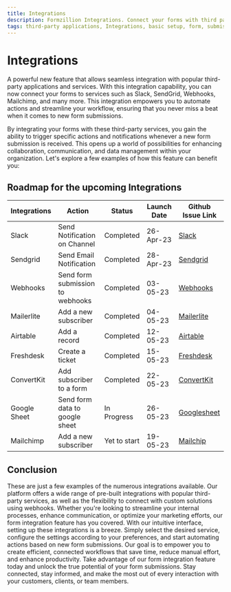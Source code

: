 ```yaml
---
title: Integrations
description: Formzillion Integrations. Connect your forms with third party integrations and automate your workflow
tags: third-party applications, Integrations, basic setup, form, submission, automate, backend, open-source, integrations, Formzillion
---
```


# Integrations

A powerful new feature that allows seamless integration with popular third-party applications and services. With this integration capability, you can now connect your forms to services such as Slack, SendGrid, Webhooks, Mailchimp, and many more. This integration empowers you to automate actions and streamline your workflow, ensuring that you never miss a beat when it comes to new form submissions.

By integrating your forms with these third-party services, you gain the ability to trigger specific actions and notifications whenever a new form submission is received. This opens up a world of possibilities for enhancing collaboration, communication, and data management within your organization. Let's explore a few examples of how this feature can benefit you:

## Roadmap for the upcoming Integrations

| Integrations | Action                           | Status       | Launch Date | Github Issue Link                                                        |
| ------------ | -------------------------------- | ------------ | ----------- | ------------------------------------------------------------------------ |
| Slack        | Send Notification on Channel     | Completed    | 26-Apr-23   | [Slack](https://github.com/formzillion/formzillion.com/issues/17)        |
| Sendgrid     | Send Email Notification          | Completed    | 28-Apr-23   | [Sendgrid](https://github.com/formzillion/formzillion.com/issues/18)     |
| Webhooks     | Send form submission to webhooks | Completed    | 03-05-23    | [Webhooks](https://github.com/formzillion/formzillion.com/issues/1)      |
| Mailerlite   | Add a new subscriber             | Completed    | 04-05-23    | [Mailerlite](https://github.com/formzillion/formzillion.com/issues/3)    |
| Airtable     | Add a record                     | Completed    | 12-05-23    | [Airtable](https://github.com/formzillion/formzillion.com/issues/4)      |
| Freshdesk    | Create a ticket                  | Completed    | 15-05-23    | [Freshdesk](https://github.com/formzillion/formzillion.com/issues/5)     |
| ConvertKit   | Add subscriber to a form         | Completed    | 22-05-23    | [ConvertKit](https://github.com/formzillion/formzillion.com/issues/167)  |
| Google Sheet | Send form data to google sheet   | In Progress  | 26-05-23    | [Googlesheet](https://github.com/formzillion/formzillion.com/issues/207) |
| Mailchimp    | Add a new subscriber             | Yet to start | 19-05-23    | [Mailchip](https://github.com/formzillion/formzillion.com/issues/2)      |

## Conclusion

These are just a few examples of the numerous integrations available. Our platform offers a wide range of pre-built integrations with popular third-party services, as well as the flexibility to connect with custom solutions using webhooks. Whether you're looking to streamline your internal processes, enhance communication, or optimize your marketing efforts, our form integration feature has you covered.
With our intuitive interface, setting up these integrations is a breeze. Simply select the desired service, configure the settings according to your preferences, and start automating actions based on new form submissions. Our goal is to empower you to create efficient, connected workflows that save time, reduce manual effort, and enhance productivity.
Take advantage of our form integration feature today and unlock the true potential of your form submissions. Stay connected, stay informed, and make the most out of every interaction with your customers, clients, or team members.
